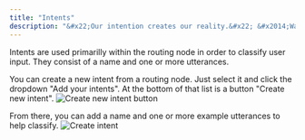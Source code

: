 ```yaml
---
title: "Intents"
description: "&#x22;Our intention creates our reality.&#x22; &#x2014;Wayne Dyer"
---
```


Intents are used primarilly within the routing node in order to classify user input. They consist of a name and one or more utterances.

You can create a new intent from a routing node. Just select it and click the dropdown "Add your intents". At the bottom of that list is a button "Create new intent".
![Create new intent button](/images/routing-intent-dropdown.png)

From there, you can add a name and one or more example utterances to help classify.
![Create intent](/images/intent-dialog.png)
